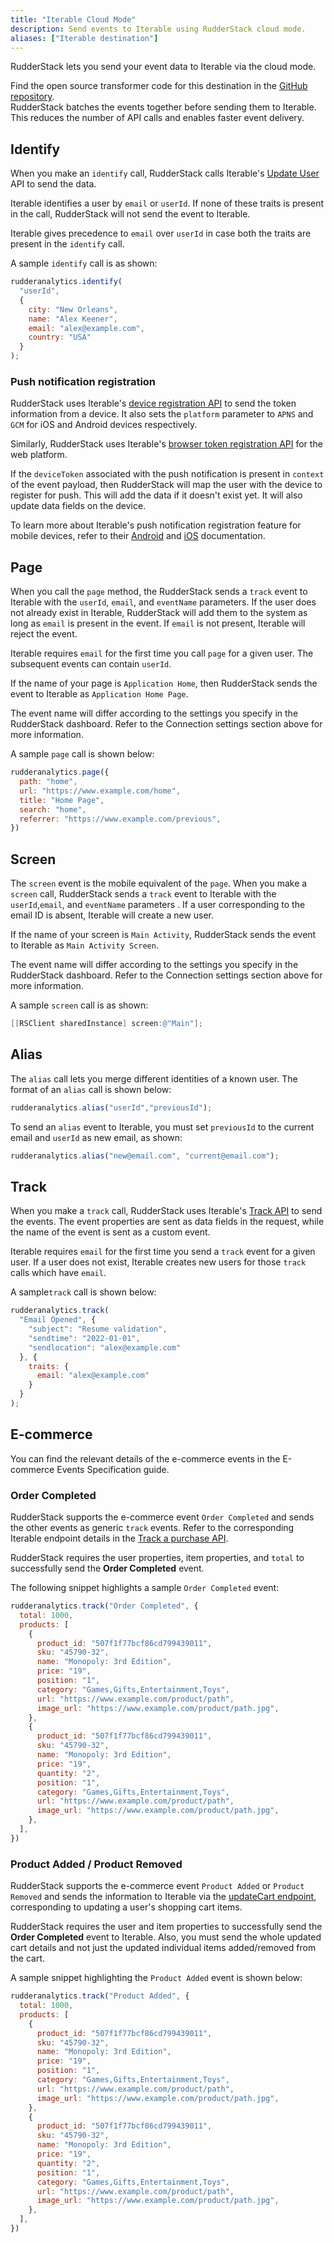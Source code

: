 ```yaml
---
title: "Iterable Cloud Mode"
description: Send events to Iterable using RudderStack cloud mode.
aliases: ["Iterable destination"]
---
```


RudderStack lets you send your event data to Iterable via the <Link to="/destinations/rudderstack-connection-modes/#cloud-mode">cloud mode</Link>.

<div class="infoBlock">
Find the open source transformer code for this destination in the <a href="https://github.com/rudderlabs/rudder-transformer/tree/master/src/v0/destinations/iterable">GitHub repository</a>.
</div>

<div class="infoBlock">
RudderStack batches the events together before sending them to Iterable. This reduces the number of API calls and enables faster event delivery.
</div>

## Identify

When you make an `identify` call, RudderStack calls Iterable's [Update User](https://api.iterable.com/api/docs#users_updateUser) API to send the data.

<div class="warningBlock">

Iterable identifies a user by <code class="inline-code">email</code> or <code class="inline-code">userId</code>. If none of these traits is present in the call, RudderStack will not send the event to Iterable.
</div>

<div class="infoBlock">

Iterable gives precedence to <code class="inline-code">email</code> over <code class="inline-code">userId</code> in case both the traits are present in the <code class="inline-code">identify</code> call.
</div>

A sample `identify` call is as shown:

```javascript
rudderanalytics.identify(
  "userId",
  {
    city: "New Orleans",
    name: "Alex Keener",
    email: "alex@example.com",
    country: "USA"
  }
);
```

### Push notification registration

RudderStack uses Iterable's [device registration API](https://api.iterable.com/api/docs#users_registerDeviceToken) to send the token information from a device. It also sets the `platform` parameter to `APNS` and `GCM` for iOS and Android devices respectively. 

Similarly, RudderStack uses Iterable's [browser token registration API](https://api.iterable.com/api/docs#users_registerBrowserToken) for the web platform.

If the `deviceToken` associated with the push notification is present in `context` of the event payload, then RudderStack will map the user with the device to register for push. This will add the data if it doesn't exist yet. It will also update data fields on the device.

<div class="infoBlock">
To learn more about Iterable's push notification registration feature for mobile devices, refer to their <a href="https://support.iterable.com/hc/en-us/articles/115000331943#_2-create-a-mobile-app-in-iterable">Android</a> and <a href="https://support.iterable.com/hc/en-us/articles/115000315806#_4-create-a-mobile-app-in-iterable">iOS</a> documentation.
</div>

## Page

When you call the `page` method, the RudderStack sends a `track` event to Iterable with the `userId`, `email`, and `eventName` parameters. If the user does not already exist in Iterable, RudderStack will add them to the system as long as `email` is present in the event. If `email` is not present, Iterable will reject the event.

<div class="infoBlock">
Iterable requires <code class="inline-code">email</code> for the first time you call <code class="inline-code">page</code> for a given user. The subsequent events can contain <code class="inline-code">userId</code>.
</div>

If the name of your page is `Application Home`, then RudderStack sends the event to Iterable as `Application Home Page`.

<div class="warningBlock">
The event name will differ according to the settings you specify in the RudderStack dashboard. Refer to the <Link to="#connection-settings">Connection settings</Link> section above for more information.
</div>

A sample `page` call is shown below:

```javascript
rudderanalytics.page({
  path: "home",
  url: "https://www.example.com/home",
  title: "Home Page",
  search: "home",
  referrer: "https://www.example.com/previous",
})
```

## Screen

The `screen` event is the mobile equivalent of the `page`. When you make a `screen` call, RudderStack sends a `track` event to Iterable with the `userId`,`email`, and `eventName` parameters . If a user corresponding to the email ID is absent, Iterable will create a new user.

If the name of your screen is `Main Activity`, RudderStack sends the event to Iterable as `Main Activity Screen`.

<div class="warningBlock">
The event name will differ according to the settings you specify in the RudderStack dashboard. Refer to the <Link to="#connection-settings">Connection settings</Link> section above for more information.
</div>

A sample `screen` call is as shown:

```objectivec
[[RSClient sharedInstance] screen:@"Main"];
```

## Alias

The `alias` call lets you merge different identities of a known user. The format of an `alias` call is shown below:

```javascript
rudderanalytics.alias("userId","previousId");
```

To send an `alias` event to Iterable, you must set `previousId` to the current email and `userId` as new email, as shown:

```javascript
rudderanalytics.alias("new@email.com", "current@email.com");
```

## Track

When you make a `track` call, RudderStack uses Iterable's [Track API](https://api.iterable.com/api/docs#events_track) to send the events. The event properties are sent as data fields in the request, while the name of the event is sent as a custom event.

<div class="warningBlock">
Iterable requires <code class="inline-code">email</code> for the first time you send a <code class="inline-code">track</code> event for a given user. If a user does not exist, Iterable creates new users for those <code class="inline-code">track</code> calls which have <code class="inline-code">email</code>.
</div>

A sample`track` call is shown below:

```javascript
rudderanalytics.track(
  "Email Opened", {
    "subject": "Resume validation",
    "sendtime": "2022-01-01",
    "sendlocation": "alex@example.com"
  }, {
    traits: {
      email: "alex@example.com"
    }
  }
);
```

## E-commerce

You can find the relevant details of the e-commerce events in the <Link to="/event-spec/ecommerce-events-spec/">E-commerce Events Specification</Link> guide.

### Order Completed

RudderStack supports the e-commerce event `Order Completed` and sends the other events as generic `track` events. Refer to the corresponding Iterable endpoint details in the [Track a purchase API](https://api.iterable.com/api/docs#commerce_trackPurchase).

<div class="infoBlock">
RudderStack requires the user properties, item properties, and <code class="inline-code">total</code> to successfully send the <strong>Order Completed</strong> event.
</div>

The following snippet highlights a sample `Order Completed` event:

```javascript
rudderanalytics.track("Order Completed", {
  total: 1000,
  products: [
    {
      product_id: "507f1f77bcf86cd799439011",
      sku: "45790-32",
      name: "Monopoly: 3rd Edition",
      price: "19",
      position: "1",
      category: "Games,Gifts,Entertainment,Toys",
      url: "https://www.example.com/product/path",
      image_url: "https://www.example.com/product/path.jpg",
    },
    {
      product_id: "507f1f77bcf86cd799439011",
      sku: "45790-32",
      name: "Monopoly: 3rd Edition",
      price: "19",
      quantity: "2",
      position: "1",
      category: "Games,Gifts,Entertainment,Toys",
      url: "https://www.example.com/product/path",
      image_url: "https://www.example.com/product/path.jpg",
    },
  ],
})
```

### Product Added / Product Removed

RudderStack supports the e-commerce event `Product Added` or `Product Removed` and sends the information to Iterable via the [updateCart endpoint](https://api.iterable.com/api/docs#commerce_updateCart), corresponding to updating a user's shopping cart items.

<div class="warningBlock">
RudderStack requires the user and item properties to successfully send the <strong>Order Completed</strong> event to Iterable. Also, you must  send the whole updated cart details and not just the updated individual items added/removed from the cart.
</div>

A sample snippet highlighting the `Product Added` event is shown below:

```javascript
rudderanalytics.track("Product Added", {
  total: 1000,
  products: [
    {
      product_id: "507f1f77bcf86cd799439011",
      sku: "45790-32",
      name: "Monopoly: 3rd Edition",
      price: "19",
      position: "1",
      category: "Games,Gifts,Entertainment,Toys",
      url: "https://www.example.com/product/path",
      image_url: "https://www.example.com/product/path.jpg",
    },
    {
      product_id: "507f1f77bcf86cd799439011",
      sku: "45790-32",
      name: "Monopoly: 3rd Edition",
      price: "19",
      quantity: "2",
      position: "1",
      category: "Games,Gifts,Entertainment,Toys",
      url: "https://www.example.com/product/path",
      image_url: "https://www.example.com/product/path.jpg",
    },
  ],
})
```